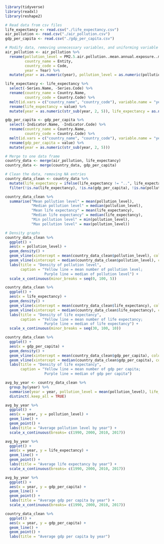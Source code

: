 ```r
library(tidyverse)
library(readxl)
library(reshape2)
```

```r
# Read data from csv files
life_expectancy <- read.csv("./life_expectancy.csv")
air_pollution <- read.csv("./air_pollution.csv")
gdp_per_capita <- read.csv("./gdp_per_capita.csv")

# Modify data, removing unnecessary variables, and uniforming variable names
air_pollution <- air_pollution %>%
  rename(pollution_level = PM2.5.air.pollution..mean.annual.exposure..micrograms.per.cubic.meter.,
         country_name = Entity,
         country_code = Code,
         year = Year) %>%
  mutate(year = as.numeric(year), pollution_level = as.numeric(pollution_level))

life_expectancy <- life_expectancy %>%
  select(-Series.Name, -Series.Code) %>%
  rename(country_name = Country.Name, 
         country_code = Country.Code) %>%
  melt(id.vars = c("country_name", "country_code"), variable.name = "year") %>%
  rename(life_expectancy = value) %>%
  mutate(year = as.numeric(str_sub(year, 2, 5)), life_expectancy = as.numeric(life_expectancy))

gdp_per_capita <- gdp_per_capita %>%
  select(-Indicator.Name, -Indicator.Code) %>%
  rename(country_name = Country.Name, 
         country_code = Country.Code) %>%
  melt(id.vars = c("country_name", "country_code"), variable.name = "year") %>%
  rename(gdp_per_capita = value) %>%
  mutate(year = as.numeric(str_sub(year, 2, 5)))
```

```r
# Merge to one data frame
country_data <- merge(air_pollution, life_expectancy)
country_data <- merge(country_data, gdp_per_capita)

# Clean the data, removing NA entries
country_data_clean <- country_data %>%
  mutate(life_expectancy = ifelse(life_expectancy != "..", life_expectancy, NA)) %>%
  filter(!is.na(life_expectancy), !is.na(gdp_per_capita), !is.na(pollution_level)) 
```

```r
country_data_clean %>%
  summarise("Mean pollution level" = mean(pollution_level),
            "Median pollution level" = median(pollution_level),
            "Mean life expectancy" = mean(life_expectancy), 
            "Median life expectancy" = median(life_expectancy),
            "Min pollution level" = min(pollution_level),
            "Max pollution level" = max(pollution_level))
```

```r

# Density graphs
country_data_clean %>%
  ggplot() +
  aes(x = pollution_level) + 
  geom_density() + 
  geom_vline(xintercept = mean(country_data_clean$pollution_level), color="#ffc000") +
  geom_vline(xintercept = median(country_data_clean$pollution_level), color="#440154FF") +
  labs(title = "Density of pollution level",
       caption = "Yellow line = mean number of pollution level; 
                  Purple line = median of pollution level") + 
  scale_x_continuous(minor_breaks = seq(0, 100, 5))

country_data_clean %>%
  ggplot() +
  aes(x = life_expectancy) + 
  geom_density() + 
  geom_vline(xintercept = mean(country_data_clean$life_expectancy), color="#ffc000") +
  geom_vline(xintercept = median(country_data_clean$life_expectancy), color="#440154FF") +
  labs(title = "Density of life expectancy",
       caption = "Yellow line = mean number of life expectancy; 
                  Purple line = median of life expectancy") + 
  scale_x_continuous(minor_breaks = seq(30, 100, 10))

country_data_clean %>%
  ggplot() +
  aes(x = gdp_per_capita) + 
  geom_density() + 
  geom_vline(xintercept = mean(country_data_clean$gdp_per_capita), color="#ffc000") +
  geom_vline(xintercept = median(country_data_clean$gdp_per_capita), color="#440154FF") +
  labs(title = "Density of life expectancy",
       caption = "Yellow line = mean number of gdp per capita;
                  Purple line = median of gdp per capita")
```

```r
avg_by_year <- country_data_clean %>%
  group_by(year) %>%
  summarise(year = year, pollution_level = mean(pollution_level), life_expectancy = mean(life_expectancy), gdp_per_capita = mean(gdp_per_capita), .groups = 'drop') %>%
  distinct(.keep_all = TRUE)

avg_by_year %>%
  ggplot() +
  aes(x = year, y = pollution_level) +
  geom_line() + 
  geom_point() +
  labs(title = "Average pollution level by year") + 
  scale_x_continuous(breaks= c(1990, 2000, 2010, 2017))

avg_by_year %>%
  ggplot() +
  aes(x = year, y = life_expectancy) +
  geom_line() + 
  geom_point() +
  labs(title = "Average life expectancy by year") + 
  scale_x_continuous(breaks= c(1990, 2000, 2010, 2017))

avg_by_year %>%
  ggplot() +
  aes(x = year, y = gdp_per_capita) +
  geom_line() + 
  geom_point() +
  labs(title = "Average gdp per capita by year") + 
  scale_x_continuous(breaks= c(1990, 2000, 2010, 2017))

```

```r
country_data_clean %>%
  ggplot() +
  aes(x = year, y = gdp_per_capita) +
  geom_line() + 
  geom_point() +
  labs(title = "Average gdp per capita by year")
```
